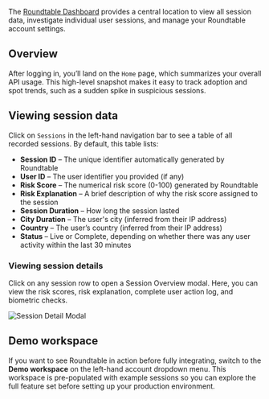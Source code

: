 The [Roundtable Dashboard](https://accounts.roundtable.ai) provides a central location to view all session data, investigate individual user sessions, and manage your Roundtable account settings.

## Overview

After logging in, you’ll land on the `Home` page, which summarizes your overall API usage. This high-level snapshot makes it easy to track adoption and spot trends, such as a sudden spike in suspicious sessions.

## Viewing session data

Click on `Sessions` in the left-hand navigation bar to see a table of all recorded sessions. By default, this table lists:

- **Session ID** – The unique identifier automatically generated by Roundtable  
- **User ID** – The user identifier you provided (if any)  
- **Risk Score** – The numerical risk score (0-100) generated by Roundtable
- **Risk Explanation** – A brief description of why the risk score assigned to the session
- **Session Duration** – How long the session lasted
- **City Duration** –  The user's city (inferred from their IP address)  
- **Country** – The user’s country (inferred from their IP address)  
- **Status** – Live or Complete, depending on whether there was any user activity within the last 30 minutes

### Viewing session details

Click on any session row to open a Session Overview modal. Here, you can view the risk scores, risk explanation, complete user action log, and biometric checks.

![Session Detail Modal](./images/dashboard.png)

## Demo workspace

If you want to see Roundtable in action before fully integrating, switch to the **Demo workspace** on the left-hand account dropdown menu. This workspace is pre-populated with example sessions so you can explore the full feature set before setting up your production environment.